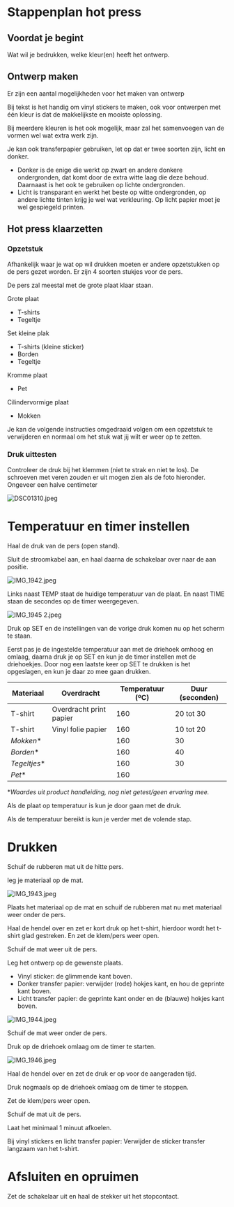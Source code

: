 
# Stappenplan hot press


## Voordat je begint

Wat wil je bedrukken, welke kleur(en) heeft het ontwerp.

## Ontwerp maken

Er zijn een aantal mogelijkheden voor het maken van ontwerp

Bij tekst is het handig om vinyl stickers te maken, ook voor ontwerpen met één kleur is dat de makkelijkste en mooiste oplossing.

Bij meerdere kleuren is het ook mogelijk, maar zal het samenvoegen van de vormen wel wat extra werk zijn.

Je kan ook transferpapier gebruiken, let op dat er twee soorten zijn, licht en donker.

- Donker is de enige die werkt op zwart en andere donkere ondergronden, dat komt door de extra witte laag die deze behoud. Daarnaast is het ook te gebruiken op lichte ondergronden.
- Licht is transparant en werkt het beste op witte ondergronden, op andere lichte tinten krijg je wel wat verkleuring. Op licht papier moet je wel gespiegeld printen.

<Cards>
	<Card
		icon="✂️"
		title="Vinyl sticker maken"
		href="/vinyl-snijden/stappenplan"
		arrow={true}
	/>
	<Card
		icon="🖨️"
		title="Printen"
		href="/hot-press/extra/printen"
		arrow={true}
	/>
</Cards>


## Hot press klaarzetten

### Opzetstuk

Afhankelijk waar je wat op wil drukken moeten er andere opzetstukken op de pers gezet worden. Er zijn 4 soorten stukjes voor de pers.

De pers zal meestal met de grote plaat klaar staan.

Grote plaat

- T-shirts
- Tegeltje

Set kleine plak

- T-shirts (kleine sticker)
- Borden
- Tegeltje

Kromme plaat

- Pet

Cilindervormige plaat

- Mokken

Je kan de volgende instructies omgedraaid volgen om een opzetstuk te verwijderen en normaal om het stuk wat jij wilt er weer op te zetten.

<Cards>
	<Card
		icon="👕"
		title="Grote plaat"
		href="/hot-press/extra/grote-plaat"
		arrow={true}
	/>
	<Card
		icon="🍽️"
		title="Kleine plak"
		href="/hot-press/extra/kleine-plak"
		arrow={true}
	/>
	<Card
		icon="🧢"
		title="Kromme plaat"
		href="/hot-press/extra/kromme-plaat"
		arrow={true}
	/>
	<Card
		icon="☕️"
		title="Cilindervormige plaat"
		href="/hot-press/extra/cilindervormige-plaat"
		arrow={true}
	/>
</Cards>

### Druk uittesten

Controleer de druk bij het klemmen (niet te strak en niet te los). De schroeven met veren zouden er uit mogen zien als de foto hieronder. Ongeveer een halve centimeter

![DSC01310.jpeg](https://res.craft.do/user/full/68792d59-b68d-653a-bd75-1a10fe088263/doc/8C18CB0B-28A3-460A-AC54-D0E94C663509/F94BBB9D-0FDF-4843-A458-032601E1E0E1_2/nxomHwGe9gkigGFrsxwtoQSmBfdP6G1xHx7XGckBfKEz/DSC01310.jpeg)

# Temperatuur en timer instellen

Haal de druk van de pers (open stand).

Sluit de stroomkabel aan, en haal daarna de schakelaar over naar de aan positie.

![IMG_1942.jpeg](https://res.craft.do/user/full/68792d59-b68d-653a-bd75-1a10fe088263/doc/8C18CB0B-28A3-460A-AC54-D0E94C663509/595DEBDD-22B6-49F6-BE20-A13DC280B174_2/uMCy9Ycf6Ex8IyryiUBifaxSO61TXYTqNQnpnc6ExEoz/IMG_1942.jpeg)

Links naast TEMP staat de huidige temperatuur van de plaat. En naast TIME staan de secondes op de timer weergegeven.

![IMG_1945 2.jpeg](https://res.craft.do/user/full/68792d59-b68d-653a-bd75-1a10fe088263/doc/8C18CB0B-28A3-460A-AC54-D0E94C663509/001FB3DB-1A8A-4795-9EDE-390272CD5858_2/gjF5F5x0wtFe1GSEFufk40YA2LG8GPY01RlyP8snxsUz/IMG_1945%202.jpeg)

Druk op SET en de instellingen van de vorige druk komen nu op het scherm te staan.

Eerst pas je de ingestelde temperatuur aan met de driehoek omhoog en omlaag, daarna druk je op SET en kun je de timer instellen met de driehoekjes. Door nog een laatste keer op SET te drukken is het opgeslagen, en kun je daar zo mee gaan drukken.

| **Materiaal** | **Overdracht**          | **Temperatuur (ºC)** | **Duur (seconden)** |
| ------------- | ----------------------- | -------------------- | ------------------- |
| T-shirt       | Overdracht print papier | 160                  | 20 tot 30           |
| T-shirt       | Vinyl folie papier      | 160                  | 10 tot 20           |
| *Mokken**     |                         | 160                  | 30                  |
| *Borden**     |                         | 160                  | 40                  |
| *Tegeltjes**  |                         | 160                  | 30                  |
| *Pet**        |                         | 160                  |                     |

**Waardes uit product handleiding, nog niet getest/geen ervaring mee.*

Als de plaat op temperatuur is kun je door gaan met de druk.

Als de temperatuur bereikt is kun je verder met de volende stap.

# Drukken

Schuif de rubberen mat uit de hitte pers.

leg je materiaal op de mat.

![IMG_1943.jpeg](https://res.craft.do/user/full/68792d59-b68d-653a-bd75-1a10fe088263/doc/8C18CB0B-28A3-460A-AC54-D0E94C663509/6C3AD056-6282-4BEA-8A3B-055C765CFA80_2/nc9NnqQci3gWDvYTbYjlLH1Y3sxcF3YzIYpPSZHpOnEz/IMG_1943.jpeg)

Plaats het materiaal op de mat en schuif de rubberen mat nu met materiaal weer onder de pers.

Haal de hendel over en zet er kort druk op het t-shirt, hierdoor wordt het t-shirt glad gestreken. En zet de klem/pers weer open.

Schuif de mat weer uit de pers.

Leg het ontwerp op de gewenste plaats.

- Vinyl sticker: de glimmende kant boven.
- Donker transfer papier: verwijder (rode) hokjes kant, en hou de geprinte kant boven.
- Licht transfer papier: de geprinte kant onder en de (blauwe) hokjes kant boven.

![IMG_1944.jpeg](https://res.craft.do/user/full/68792d59-b68d-653a-bd75-1a10fe088263/doc/8C18CB0B-28A3-460A-AC54-D0E94C663509/73268BB5-5F84-4F25-B5E7-7109BE3F454A_2/v8WtYaq6p3xGxkIad9UjpF2KKgioZ3G9yyF9ohUUWQUz/IMG_1944.jpeg)

Schuif de mat weer onder de pers.

Druk op de driehoek omlaag om de timer te starten.

![IMG_1946.jpeg](https://res.craft.do/user/full/68792d59-b68d-653a-bd75-1a10fe088263/doc/8C18CB0B-28A3-460A-AC54-D0E94C663509/B7C341E0-9CC9-438F-9CA3-0E810E77D2D1_2/aqwNBe11byCZTeU9pmXlMTH1gxsUVdixmqG6BYwZg38z/IMG_1946.jpeg)

Haal de hendel over en zet de druk er op voor de aangeraden tijd.

Druk nogmaals op de driehoek omlaag om de timer te stoppen.

Zet de klem/pers weer open.

Schuif de mat uit de pers.

Laat het minimaal 1 minuut afkoelen.

Bij vinyl stickers en licht transfer papier: Verwijder de sticker transfer langzaam van het t-shirt.

# Afsluiten en opruimen

Zet de schakelaar uit en haal de stekker uit het stopcontact.

